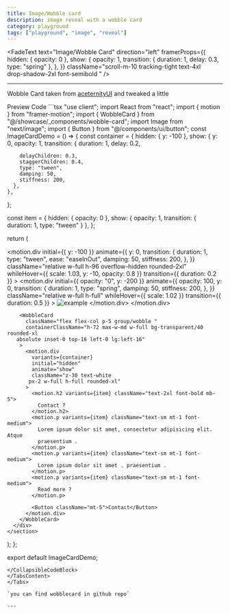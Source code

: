 ```yaml
---
title: Image/Wobble card
description: image reveal with a wobble card
category: playground
tags: ["playground", "image", "reveal"]
---
```


<FadeText
  text="Image/Wobble Card"
  direction="left"
  framerProps={{
    hidden: { opacity: 0 },
    show: {
      opacity: 1,
      transition: { duration: 1, delay: 0.3, type: "spring" },
    },
  }}
  className="scroll-m-10  tracking-tight
        text-4xl  
        drop-shadow-2xl font-semibold  "
/>

---

Wobble Card taken from [aceternityUI](https://ui.aceternity.com/components/wobble-card) and tweaked a little

<Tabs defaultValue="preview" className="my-6">
<TabsList>
<TabsTrigger value="preview">Preview</TabsTrigger>
<TabsTrigger value="code">Code</TabsTrigger>
</TabsList>
<TabsContent value="preview">
<ComponentPreview
  path="image-card"
  category="playground"
  usingCN
  usingFramer
/>
</TabsContent>
<TabsContent value="code">
<CollapsibleCodeBlock>
```tsx 
"use client";
import React from "react";
import { motion } from "framer-motion";
import { WobbleCard } from "@/showcase/_components/wobble-card";
import Image from "next/image";
import { Button } from "@/components/ui/button";
const ImageCardDemo = () => {
  const container = {
    hidden: { y: -100 },
    show: {
      y: 0,
      opacity: 1,
      transition: {
        duration: 1,
        delay: 0.2,

        delayChildren: 0.3,
        staggerChildren: 0.4,
        type: "tween",
        damping: 50,
        stiffness: 200,
      },
    },
  };

  const item = {
    hidden: { opacity: 0 },
    show: { opacity: 1, transition: { duration: 1, type: "tween" } },
  };

  return (
    <section className="relative h-full py-16 px-6 w-full flex-1">
      <div className="relative h-96 z-20 rounded-xl w-full overflow-hidden">
        <motion.div
          initial={{ y: -100 }}
          animate={{
            y: 0,
            transition: {
              duration: 1,
              type: "tween",
              ease: "easeInOut",
              damping: 50,
              stiffness: 200,
            },
          }}
          className="relative w-full h-96 overflow-hidden rounded-2xl"
          whileHover={{ scale: 1.03, y: -10, opacity: 0.8 }}
          transition={{ duration: 0.2 }}
        >
          <motion.div
            initial={{ opacity: "0", y: -200 }}
            animate={{
              opacity: 100,
              y: 0,
              transition: {
                duration: 1,
                type: "spring",
                damping: 50,
                stiffness: 200,
              },
            }}
            className="relative w-full h-full"
            whileHover={{ scale: 1.02 }}
            transition={{ duration: 0.5 }}
          >
            <Image
              title="example"
              src="https://images.unsplash.com/photo-1724127902295-b2f5ba9a2b20?q=80&w=2128&auto=format&fit=crop&ixlib=rb-4.0.3&ixid=M3wxMjA3fDB8MHxwaG90by1wYWdlfHx8fGVufDB8fHx8fA%3D%3D"
              alt="example"
              priority
              fill
              sizes="(100vw, 100vh)"
              className="object-cover rounded-2xl object-top"
            />
          </motion.div>
        </motion.div>

        <WobbleCard
          className="flex flex-col p-5 group/wobble "
          containerClassName="h-72 max-w-md w-full bg-transparent/40 rounded-xl
       absolute inset-0 top-16 left-0 lg:left-16"
        >
          <motion.div
            variants={container}
            initial="hidden"
            animate="show"
            className="z-30 text-white
           px-2 w-full h-full rounded-xl"
          >
            <motion.h2 variants={item} className="text-2xl font-bold mb-5">
              Contact ?
            </motion.h2>
            <motion.p variants={item} className="text-sm mt-1 font-medium">
              Lorem ipsum dolor sit amet, consectetur adipisicing elit. Atque
              praesentium .
            </motion.p>
            <motion.p variants={item} className="text-sm mt-1 font-medium">
              Lorem ipsum dolor sit amet . praesentium .
            </motion.p>
            <motion.p variants={item} className="text-sm mt-1 font-medium">
              Read more ?
            </motion.p>

            <Button className="mt-5">Contact</Button>
          </motion.div>
        </WobbleCard>
      </div>
    </section>
  );
};

export default ImageCardDemo;

```
</CollapsibleCodeBlock>
</TabsContent>
</Tabs>

`you can find wobblecard in github repo`

---

